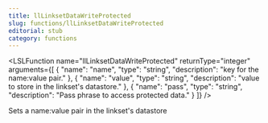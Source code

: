 ```yaml
---
title: llLinksetDataWriteProtected
slug: functions/llLinksetDataWriteProtected
editorial: stub
category: functions
---
```


<LSLFunction
	name="llLinksetDataWriteProtected"
	returnType="integer"
	arguments={[
	{
		"name": "name",
		"type": "string",
		"description": "key for the name:value pair."
	},
	{
		"name": "value",
		"type": "string",
		"description": "value to store in the linkset's datastore."
	},
	{
		"name": "pass",
		"type": "string",
		"description": "Pass phrase to access protected data."
	}
]}
/>

Sets a name:value pair in the linkset's datastore
